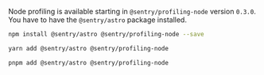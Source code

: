 <Note>

Node profiling is available starting in `@sentry/profiling-node` version `0.3.0`.
You have to have the `@sentry/astro` package installed.

</Note>

```bash {tabTitle:npm}
npm install @sentry/astro @sentry/profiling-node --save
```

```bash {tabTitle:yarn}
yarn add @sentry/astro @sentry/profiling-node
```

```bash {tabTitle:pnpm}
pnpm add @sentry/astro @sentry/profiling-node
```
